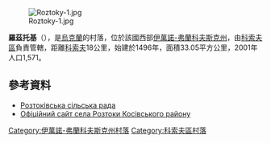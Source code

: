 [[Image:Roztoky-1.jpg|right]]

'''羅茲托基'''（{{lang-uk|Розтоки}}），是[[烏克蘭|烏克蘭]]的村落，位於該國西部[[伊萬諾-弗蘭科夫斯克州|伊萬諾-弗蘭科夫斯克州]]，由[[科索夫區|科索夫區]]負責管轄，距離[[科索夫_(烏克蘭城市)|科索夫]]18公里，始建於1496年，面積33.05平方公里，2001年人口1,571。

==參考資料==
* [https://web.archive.org/web/20140714202055/http://roztoky.kosiv.net/ Розтоківська сільська рада]
* [https://web.archive.org/web/20140714202055/http://roztoky.kosiv.net/ Офіційний сайт села Розтоки Косівського району]

{{coord|48|11|15|N|25|6|58|E|scale:30000|display=title}}

{{DEFAULTSORT:Розтоки}}
[[Category:伊萬諾-弗蘭科夫斯克州村落|Category:伊萬諾-弗蘭科夫斯克州村落]]
[[Category:科索夫區村落|Category:科索夫區村落]]


{{IvanoFrankivsk-geo-stub}}